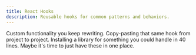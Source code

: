 ```yaml
---
title: React Hooks
description: Reusable hooks for common patterns and behaviors.
---
```


Custom functionality you keep rewriting. Copy-pasting that same hook from project to project. Installing a library for something you could handle in 40 lines. Maybe it's time to just have these in one place.
